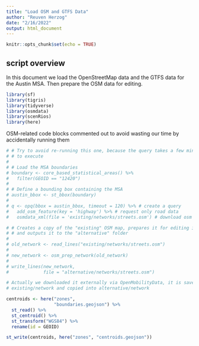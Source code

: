 ```yaml
---
title: "Load OSM and GTFS Data"
author: "Reuven Herzog"
date: "2/16/2022"
output: html_document
---
```


```r
knitr::opts_chunk$set(echo = TRUE)
```


## script overview

In this document we load the OpenStreetMap data and the GTFS data for the Austin MSA.
Then prepare the OSM data for editing.

```r
library(sf)
library(tigris)
library(tidyverse)
library(osmdata)
library(scenRios)
library(here)
```

OSM-related code blocks commented out to avoid wasting our time by accidentally running them

```r
# # Try to avoid re-running this one, because the query takes a few minutes
# # to execute
# 
# # Load the MSA boundaries
# boundary <- core_based_statistical_areas() %>%
#   filter(GEOID == "12420")
# 
# # Define a bounding box containing the MSA
# austin_bbox <- st_bbox(boundary)
# 
# q <- opq(bbox = austin_bbox, timeout = 120) %>% # create a query
#   add_osm_feature(key = 'highway') %>% # request only road data
#   osmdata_xml(file = 'existing/networks/streets.osm') # download osm file
```

```r
# # Creates a copy of the "existing" OSM map, prepares it for editing in JSOM,
# # and outputs it to the "alternative" folder
# 
# old_network <- read_lines("existing/networks/streets.osm")
# 
# new_network <- osm_prep_network(old_network)
# 
# write_lines(new_network, 
#             file = "alternative/networks/streets.osm")
```

```r
# Actually we downloaded it externally via OpenMobilityData, it is saved in
# existing/network and copied into alternative/network
```

```r
centroids <- here("zones",
                  "boundaries.geojson") %>%
  st_read() %>%
  st_centroid() %>%
  st_transform("WGS84") %>%
  rename(id = GEOID)

st_write(centroids, here("zones", "centroids.geojson"))
```